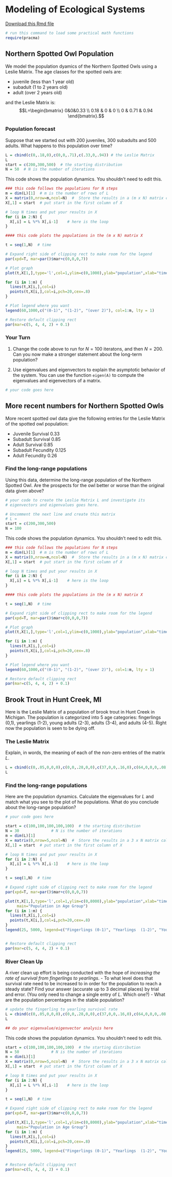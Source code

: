 
# Modeling of Ecological Systems

[Download this Rmd file](https://raw.github.com/mathbeveridge/math236_f20//main/09-ecological-models.Rmd)


```r
# run this command to load some practical math functions
require(pracma)
```

## Northern Spotted Owl Population

We model the population dyamics of the Northern Spotted Owls using a Leslie Matrix. The age classes for the spotted owls are:

- juvenile (less than 1 year old)
- subadult (1 to 2 years old)
- adult (over 2 years old)

and the Leslie Matrix is:
$$L=\begin{bmatrix} 0&0&0.33 \\ 0.18 & 0 & 0 \\ 0 & 0.71 & 0.94 \end{bmatrix}.$$



### Population forecast

Suppose that we started out with 200 juveniles, 300 subadults and 500 adults. What happens to this population over time?
 
```r
L = cbind(c(0,.18,0),c(0,0,.71),c(.33,0,.94)) # the Leslie Matrix
L
start = c(200,300,500)  # the starting distribution
N = 50  # N is the number of iterations


```

This code shows the population dynamics. You shouldn't need to edit this.
```r
### this code follows the populations for N steps
m = dim(L)[1]  # m is the number of rows of L
X = matrix(0,nrow=m,ncol=N)  #  Store the results in a (m x N) matrix called X
X[,1] = start  # put start in the first column of X

# loop N times and put your results in X
for (i in 2:N) {
  X[,i] = L %*% X[,i-1]    # here is the loop
}

#### this code plots the populations in the (m x N) matrix X

t = seq(1,N)  # time

# Expand right side of clipping rect to make room for the legend
par(xpd=T, mar=par()$mar+c(0,0,0,7))

# Plot graph 
plot(t,X[1,],type='l',col=1,ylim=c(0,1000),ylab="population",xlab="time (year)", main="Population in Age Group")

for (i in 1:m) {
  lines(t,X[i,],col=i)
  points(t,X[i,],col=i,pch=20,cex=.8)
}

# Plot legend where you want
legend(60,1000,c("(0-1)", "(1-2)", "(over 2)"), col=1:m, lty = 1)

# Restore default clipping rect
par(mar=c(5, 4, 4, 2) + 0.1)
```
 
### Your Turn

1. Change the code above to run for $N=100$ iteratons, and then $N=200$. Can you now make a stronger statement about the long-term population?

2.  Use eigenvalues and eigenvectors to explain the asymptotic behavior of the system. You can use the function `eigen(A)` to compute the eigenvalues and eigenvectors of a matrix.


```r
# your code goes here

```




## More recent numbers for Northern Spotted Owls

More recent spotted owl data give the following entries for the Leslie Matrix of the spotted owl population:

- Juvenile Survival 0.33
- Subadult Survival 0.85
- Adult Survival 0.85
- Subadult Fecundity 0.125
- Adult Fecundity 0.26


### Find the long-range populations

Using this data, determine the long-range population of the Northern Spotted Owl. Are the prospects for the owl better or worse than the original data given above? 

```r
# your code to create the Leslie Matrix L and investigate its
# eigenvectors and eigenvalues goes here.

# Uncomment the next line and create this matrix 
# L = 
start = c(200,300,500)
N = 100 


```


This code shows the population dynamics. You shouldn't need to edit this.

```r
### this code follows the populations for N steps
m = dim(L)[1]  # m is the number of rows of L
X = matrix(0,nrow=m,ncol=N)  #  Store the results in a (m x N) matrix called X
X[,1] = start  # put start in the first column of X

# loop N times and put your results in X
for (i in 2:N) {
  X[,i] = L %*% X[,i-1]    # here is the loop
}

#### this code plots the populations in the (m x N) matrix X

t = seq(1,N)  # time

# Expand right side of clipping rect to make room for the legend
par(xpd=T, mar=par()$mar+c(0,0,0,7))

# Plot graph 
plot(t,X[1,],type='l',col=1,ylim=c(0,1000),ylab="population",xlab="time (year)", main="Population in Age Group")

for (i in 1:m) {
  lines(t,X[i,],col=i)
  points(t,X[i,],col=i,pch=20,cex=.8)
}

# Plot legend where you want
legend(60,1000,c("(0-1)", "(1-2)", "(over 2)"), col=1:m, lty = 1)

# Restore default clipping rect
par(mar=c(5, 4, 4, 2) + 0.1)
```



## Brook Trout in Hunt Creek, MI

Here is the Leslie Matrix of a population of brook trout in Hunt Creek in Michigan. The population is categorized into 5 age categories: fingerlings (0,1), yearlings (1-2), young adults (2-3), adults (3-4), and adults (4-5). Right now the population is seen to be dying off. 

### The Leslie Matrix

Explain, in words, the meaning of each of the non-zero entries of the matrix $L$. 

```r
L = cbind(c(0,.05,0,0,0),c(0,0,.28,0,0),c(37,0,0,.16,0),c(64,0,0,0,.08),c(82,0,0,0,0.00))
L
```

### Find the long-range populations

Here are the population dynamics. Calculate the eigenvalues for $L$ and match what you see to the plot of he populations. What do you conclude about the long-range population?

```r
# your code goes here

```


 
  
```r
start = c(100,100,100,100,100)  # the starting distribution
N = 30              # N is the number of iterations
m = dim(L)[1]
X = matrix(0,nrow=5,ncol=N)  #  Store the results in a 3 x N matrix called X
X[,1] = start  # put start in the first column of X

# loop N times and put your results in X
for (i in 2:N) {
  X[,i] = L %*% X[,i-1]    # here is the loop
}

t = seq(1,N)  # time

# Expand right side of clipping rect to make room for the legend
par(xpd=T, mar=par()$mar+c(0,0,0,7))

plot(t,X[1,],type='l',col=1,ylim=c(0,8000),ylab="population",xlab="time (year)",
     main="Population in Age Group")
for (i in 1:m) {
  lines(t,X[i,],col=i)
  points(t,X[i,],col=i,pch=20,cex=.8)
}
legend(25, 5000, legend=c("Fingerlings (0-1)", "Yearlings  (1-2)", "Young Adults (2-3)","Adults (3-4)","Adults (4-5)"), col=1:m, lty=1)


# Restore default clipping rect
par(mar=c(5, 4, 4, 2) + 0.1)

```

### River Clean Up

A river clean up effort is being conducted with the hope of *increasing the rate of survival from fingerlings to yearlings*. 
- To what level does that survival rate need to be increased to in order for the population to reach a steady state? Find your answer (accurate up to 3 decimal places) by trial and error. (You only need to change a single entry of $L$. Which one?)
- What are the population percentages in the stable population?

```r

# update the fingerling to yearling survival rate
L = cbind(c(0,.05,0,0,0),c(0,0,.28,0,0),c(37,0,0,.16,0),c(64,0,0,0,.08),c(82,0,0,0,0.00))
L

## do your eigenvalue/eigenvector analysis here


```

This code shows the population dynamics. You shouldn't need to edit this. 


```r
start = c(100,100,100,100,100)  # the starting distribution
N = 50              # N is the number of iterations
m = dim(L)[1]
X = matrix(0,nrow=5,ncol=N)  #  Store the results in a 3 x N matrix called X
X[,1] = start  # put start in the first column of X

# loop N times and put your results in X
for (i in 2:N) {
  X[,i] = L %*% X[,i-1]    # here is the loop
}

t = seq(1,N)  # time

# Expand right side of clipping rect to make room for the legend
par(xpd=T, mar=par()$mar+c(0,0,0,7))

plot(t,X[1,],type='l',col=1,ylim=c(0,8000),ylab="population",xlab="time (year)",
     main="Population in Age Group")
for (i in 1:m) {
  lines(t,X[i,],col=i)
  points(t,X[i,],col=i,pch=20,cex=.8)
}
legend(25, 5000, legend=c("Fingerlings (0-1)", "Yearlings  (1-2)", "Young Adults (2-3)","Adults (3-4)","Adults (4-5)"), col=1:m, lty=1)


# Restore default clipping rect
par(mar=c(5, 4, 4, 2) + 0.1)

```


